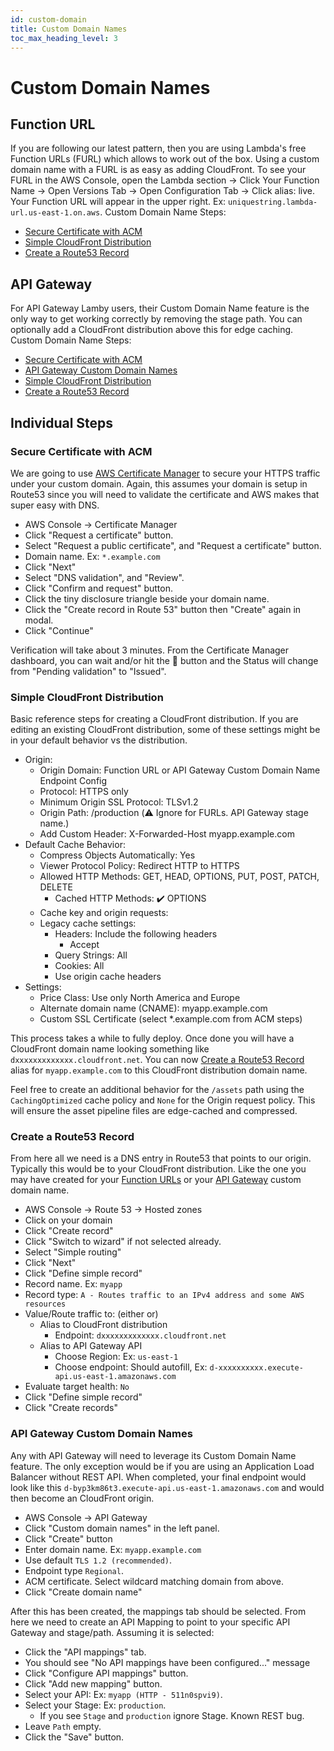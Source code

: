 ```yaml
---
id: custom-domain
title: Custom Domain Names
toc_max_heading_level: 3
---
```


# Custom Domain Names


## Function URL

If you are following our latest <DocLink id="quick-start" name="cookiecutter" /> pattern, then you are using Lambda's free Function URLs (FURL) which allows <DocLink id="assets" /> to work out of the box. Using a custom domain name with a FURL is as easy as adding CloudFront. To see your FURL in the AWS Console, open the Lambda section -> Click Your Function Name -> Open Versions Tab -> Open Configuration Tab -> Click alias: live. Your Function URL will appear in the upper right. Ex: `uniquestring.lambda-url.us-east-1.on.aws`. Custom Domain Name Steps:

- [Secure Certificate with ACM](#secure-certificate-with-acm)
- [Simple CloudFront Distribution](#simple-cloudfront-distribution)
- [Create a Route53 Record](#create-a-route53-record)

## API Gateway

For API Gateway Lamby users, their Custom Domain Name feature is the only way to get <DocLink id="assets" /> working correctly by removing the stage path. You can optionally add a CloudFront distribution above this for edge caching. Custom Domain Name Steps:

- [Secure Certificate with ACM](#secure-certificate-with-acm)
- [API Gateway Custom Domain Names](#api-gateway-custom-domain-names)
- [Simple CloudFront Distribution](#simple-cloudfront-distribution)
- [Create a Route53 Record](#create-a-route53-record)

## Individual Steps

### Secure Certificate with ACM

We are going to use [AWS Certificate Manager](https://docs.aws.amazon.com/acm/latest/userguide/acm-overview.html) to secure your HTTPS traffic under your custom domain. Again, this assumes your domain is setup in Route53 since you will need to validate the certificate and AWS makes that super easy with DNS.

- AWS Console -> Certificate Manager
- Click "Request a certificate" button.
- Select "Request a public certificate", and "Request a certificate" button.
- Domain name. Ex: `*.example.com`
- Click "Next"
- Select "DNS validation", and "Review".
- Click "Confirm and request" button.
- Click the tiny disclosure triangle beside your domain name.
- Click the "Create record in Route 53" button then "Create" again in modal.
- Click "Continue"

Verification will take about 3 minutes. From the Certificate Manager dashboard, you can wait and/or hit the 🔄 button and the Status will change from "Pending validation" to "Issued".

### Simple CloudFront Distribution

Basic reference steps for creating a CloudFront distribution. If you are editing an existing CloudFront distribution, some of these settings might be in your default behavior vs the distribution.

- Origin:
  - Origin Domain: Function URL or API Gateway Custom Domain Name Endpoint Config
  - Protocol: HTTPS only
  - Minimum Origin SSL Protocol: TLSv1.2
  - Origin Path: /production (⚠️ Ignore for FURLs. API Gateway stage name.)
  - Add Custom Header: X-Forwarded-Host myapp.example.com
- Default Cache Behavior:
  - Compress Objects Automatically: Yes
  - Viewer Protocol Policy: Redirect HTTP to HTTPS
  - Allowed HTTP Methods: GET, HEAD, OPTIONS, PUT, POST, PATCH, DELETE
    - Cached HTTP Methods: ✔️ OPTIONS
  - Cache key and origin requests:
  - Legacy cache settings:
    - Headers: Include the following headers
      - Accept
    - Query Strings: All
    - Cookies: All
    - Use origin cache headers
- Settings:
  - Price Class: Use only North America and Europe
  - Alternate domain name (CNAME): myapp.example.com
  - Custom SSL Certificate (select \*.example.com from ACM steps)

This process takes a while to fully deploy. Once done you will have a CloudFront domain name looking something like `dxxxxxxxxxxxxx.cloudfront.net`. You can now <a href="#create-a-route53-record">Create a Route53 Record</a> alias for `myapp.example.com` to this CloudFront distribution domain name.

Feel free to create an additional behavior for the `/assets` path using the `CachingOptimized` cache policy and `None` for the Origin request policy. This will ensure the asset pipeline files are edge-cached and compressed.

### Create a Route53 Record

From here all we need is a DNS entry in Route53 that points to our origin. Typically this would be to your CloudFront distribution. Like the one you may have created for your [Function URLs](#function-url) or your [API Gateway](#api-gateway) custom domain name.

- AWS Console -> Route 53 -> Hosted zones
- Click on your domain
- Click "Create record"
- Click "Switch to wizard" if not selected already.
- Select "Simple routing"
- Click "Next"
- Click "Define simple record"
- Record name. Ex: `myapp`
- Record type: `A - Routes traffic to an IPv4 address and some AWS resources`
- Value/Route traffic to: (either or)
  - Alias to CloudFront distribution
    - Endpoint: `dxxxxxxxxxxxxx.cloudfront.net`
  - Alias to API Gateway API
    - Choose Region: Ex: `us-east-1`
    - Choose endpoint: Should autofill, Ex: `d-xxxxxxxxxx.execute-api.us-east-1.amazonaws.com`
- Evaluate target health: `No`
- Click "Define simple record"
- Click "Create records"

### API Gateway Custom Domain Names

Any <DocLink id="webservers" /> with API Gateway will need to leverage its Custom Domain Name feature. The only exception would be if you are using an Application Load Balancer without REST API. When completed, your final endpoint would look like this `d-byp3km86t3.execute-api.us-east-1.amazonaws.com` and would then become an CloudFront origin.

- AWS Console -> API Gateway
- Click "Custom domain names" in the left panel.
- Click "Create" button
- Enter domain name. Ex: `myapp.example.com`
- Use default `TLS 1.2 (recommended)`.
- Endpoint type `Regional`.
- ACM certificate. Select wildcard matching domain from above.
- Click "Create domain name"

After this has been created, the mappings tab should be selected. From here we need to create an API Mapping to point to your specific API Gateway and stage/path. Assuming it is selected:

- Click the "API mappings" tab.
- You should see "No API mappings have been configured..." message
- Click "Configure API mappings" button.
- Click "Add new mapping" button.
- Select your API: Ex: `myapp (HTTP - 511n0spvi9)`.
- Select your Stage: Ex: `production`.
  - If you see `Stage` and `production` ignore Stage. Known REST bug.
- Leave `Path` empty.
- Click the "Save" button.
